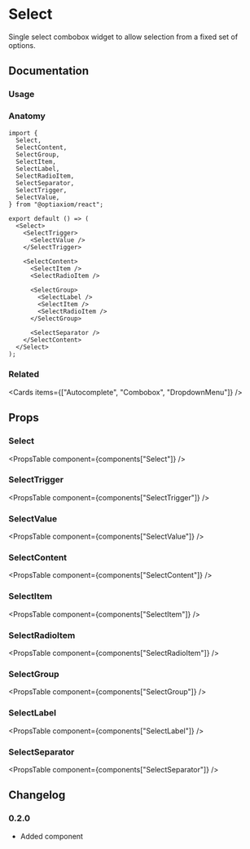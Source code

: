 
# Select

Single select combobox widget to allow selection from a fixed set of options.

## Documentation

### Usage

<Demo component="select/usage" />

### Anatomy

```tsx
import {
  Select,
  SelectContent,
  SelectGroup,
  SelectItem,
  SelectLabel,
  SelectRadioItem,
  SelectSeparator,
  SelectTrigger,
  SelectValue,
} from "@optiaxiom/react";

export default () => (
  <Select>
    <SelectTrigger>
      <SelectValue />
    </SelectTrigger>

    <SelectContent>
      <SelectItem />
      <SelectRadioItem />

      <SelectGroup>
        <SelectLabel />
        <SelectItem />
        <SelectRadioItem />
      </SelectGroup>

      <SelectSeparator />
    </SelectContent>
  </Select>
);
```

### Related

<Cards items={["Autocomplete", "Combobox", "DropdownMenu"]} />

## Props

### Select

<PropsTable component={components["Select"]} />
### SelectTrigger
<PropsTable component={components["SelectTrigger"]} />
### SelectValue
<PropsTable component={components["SelectValue"]} />
### SelectContent
<PropsTable component={components["SelectContent"]} />
### SelectItem
<PropsTable component={components["SelectItem"]} />
### SelectRadioItem
<PropsTable component={components["SelectRadioItem"]} />
### SelectGroup
<PropsTable component={components["SelectGroup"]} />
### SelectLabel
<PropsTable component={components["SelectLabel"]} />
### SelectSeparator
<PropsTable component={components["SelectSeparator"]} />

## Changelog

### 0.2.0

- Added component
